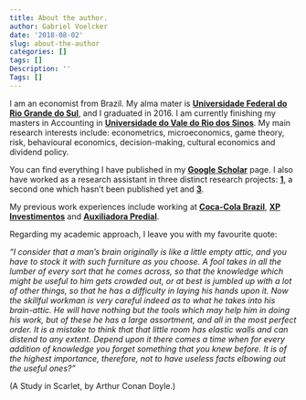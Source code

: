 ```yaml
---
title: About the author.
author: Gabriel Voelcker
date: '2018-08-02'
slug: about-the-author
categories: []
tags: []
Description: ''
Tags: []
---
```


I am an economist from Brazil. My alma mater is [**Universidade Federal do Rio Grande do Sul**](https://www.ufrgs.br/fce/), and I graduated in 2016. I am currently finishing my masters in Accounting in [**Universidade do Vale do Rio dos Sinos**](http://www.unisinos.br/mestrado-e-doutorado/ciencias-contabeis/presencial/porto-alegre). My main research interests include: econometrics, microeconomics, game theory, risk, behavioural economics, decision-making, cultural economics and dividend policy. 

You can find everything I have published in my [**Google Scholar**](https://scholar.google.com.br/citations?user=WP7S4-gAAAAJ&hl=pt-BR&oi=sra) page. I also have  worked as a research assistant in three distinct research projects: [**1**](https://onlinelibrary.wiley.com/doi/abs/10.1111/1475-679X.12201), a second one which hasn't been published yet and [**3**](https://www.lume.ufrgs.br/bitstream/handle/10183/153772/Poster_45933.pdf?sequence=2).

My previous work experiences include working at [**Coca-Cola Brazil**](https://www.cocacolabrasil.com.br/), [**XP Investimentos**](https://www.xpi.com.br/) and [**Auxiliadora Predial**](https://www.auxiliadorapredial.com.br/). 

Regarding my academic approach, I leave you with my favourite quote:

*"I consider that a man's brain originally is like a little empty attic, and you have to stock it with such furniture as you choose. A fool takes in all the lumber of every sort that he comes across, so that the knowledge which might be useful to him gets crowded out, or at best is jumbled up with a lot of other things, so that he has a difficulty in laying his hands upon it. Now the skillful workman is very careful indeed as to what he takes into his brain-attic. He will have nothing but the tools which may help him in doing his work, but of these he has a large assortment, and all in the most perfect order. It is a mistake to think that that little room has elastic walls and can distend to any extent. Depend upon it there comes a time when for every addition of knowledge you forget something that you knew before. It is of the highest importance, therefore, not to have useless facts elbowing out the useful ones?"*

(A Study in Scarlet, by Arthur Conan Doyle.)
